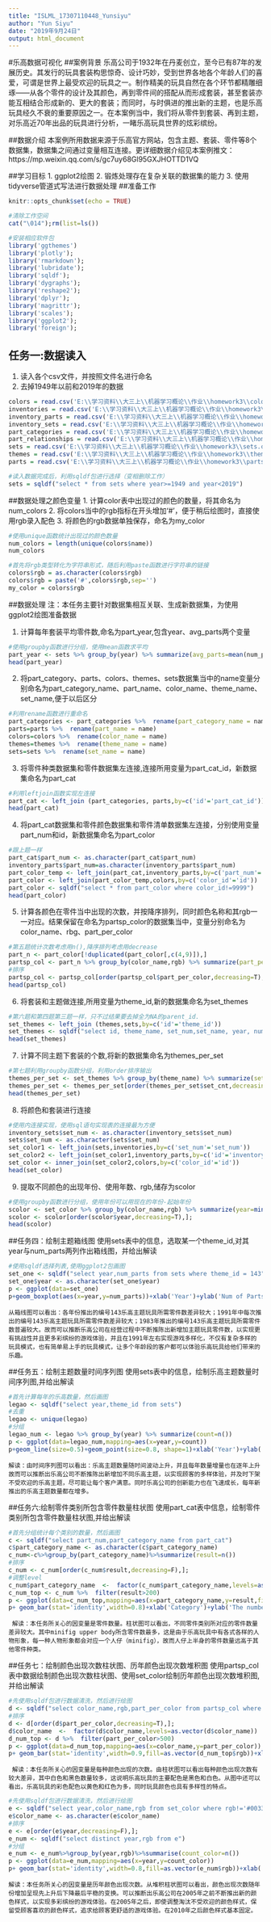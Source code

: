 ---
title: "ISLML_17307110448_Yunsiyu"
author: "Yun Siyu"
date: "2019年9月24日"
output: html_document
---
#乐高数据可视化
##案例背景
乐高公司于1932年在丹麦创立，至今已有87年的发展历史。其发行的玩具套装构思惊奇、设计巧妙，受到世界各地各个年龄人们的喜爱，可谓是世界上最受欢迎的玩具之一。制作精美的玩具自然在各个环节都精雕细琢——从各个零件的设计及其颜色，再到零件间的搭配从而形成套装，甚至套装亦能互相结合形成新的、更大的套装；而同时，与时俱进的推出新的主题，也是乐高玩具经久不衰的重要原因之一。在本案例当中，我们将从零件到套装、再到主题，对乐高近70年出品的玩具进行分析，一睹乐高玩具世界的炫彩缤纷。

##数据介绍
本案例所用数据来源于乐高官方网站，包含主题、套装、零件等8个数据集，数据集之间通过变量相互连接。更详细数据介绍见本案例推文：https://mp.weixin.qq.com/s/gc7uy68Gl95GXJHOTTD1VQ    

##学习目标
1. ggplot2绘图
2. 锻炼处理存在复杂关联的数据集的能力
3. 使用tidyverse管道式写法进行数据处理
##准备工作
```{r setup, include=FALSE}
knitr::opts_chunk$set(echo = TRUE)
```

```{r}
#清除工作空间
cat("\014");rm(list=ls())
```

```{r warning=FALSE}
#安装相应软件包
library('ggthemes')
library('plotly');
library('rmarkdown');
library('lubridate');
library('sqldf');
library('dygraphs');
library('reshape2');
library('dplyr');
library('magrittr');
library('scales');
library('ggplot2');
library('foreign');
```

## 任务一:数据读入
1. 读入各个csv文件，并按照文件名进行命名
2. 去掉1949年以前和2019年的数据
```{r warning=FALSE}
colors = read.csv('E:\\学习资料\\大三上\\机器学习概论\\作业\\homework3\\colors.csv');
inventories = read.csv('E:\\学习资料\\大三上\\机器学习概论\\作业\\homework3\\inventories.csv');
inventory_parts = read.csv('E:\\学习资料\\大三上\\机器学习概论\\作业\\homework3\\inventory_parts.csv');
inventory_sets = read.csv('E:\\学习资料\\大三上\\机器学习概论\\作业\\homework3\\inventory_sets.csv');
part_categories = read.csv('E:\\学习资料\\大三上\\机器学习概论\\作业\\homework3\\part_categories.csv');
part_relationships = read.csv('E:\\学习资料\\大三上\\机器学习概论\\作业\\homework3\\part_relationships.csv');
sets = read.csv('E:\\学习资料\\大三上\\机器学习概论\\作业\\homework3\\sets.csv');
themes = read.csv('E:\\学习资料\\大三上\\机器学习概论\\作业\\homework3\\themes.csv')
parts = read.csv('E:\\学习资料\\大三上\\机器学习概论\\作业\\homework3\\parts.csv')
```
```{r warning=FALSE}
#读入数据完成后，利用sqldf包进行选择（变相删除工作）
sets = sqldf("select * from sets where year>=1949 and year<2019")
```


##数据处理之颜色变量
1. 计算color表中出现过的颜色的数量，将其命名为num_colors
2. 将colors当中的rgb指标在开头增加‘#’，便于稍后绘图时，直接使用rgb录入配色
3. 将颜色的rgb数据单独保存，命名为my_color
```{r warning=FALSE}
#使用unique函数统计出现过的颜色数量
num_colors = length(unique(colors$name))
num_colors
```
```{r warning=FALSE}
#首先将rgb类型转化为字符串形式，随后利用paste函数进行字符串的链接
colors$rgb = as.character(colors$rgb)
colors$rgb = paste('#',colors$rgb,sep='')
my_color = colors$rgb

```

##数据处理
注：本任务主要针对数据集相互关联、生成新数据集，为使用ggplot2绘图准备数据    

1.  计算每年套装平均零件数,命名为part_year,包含year、avg_parts两个变量
```{r}
#使用groupby函数进行分组，使用mean函数求平均
part_year <- sets %>% group_by(year) %>% summarize(avg_parts=mean(num_parts))
head(part_year)
```
2.  将part_category、parts、colors、themes、sets数据集当中的name变量分别命名为part_category_name、part_name、color_name、theme_name、set_name,便于以后区分
```{r}
#利用rename函数进行重命名
part_categories <- part_categories %>%  rename(part_category_name = name)
parts=parts %>%  rename(part_name = name)
colors=colors %>%  rename(color_name = name)
themes=themes %>%  rename(theme_name = name)
sets=sets %>%  rename(set_name = name)
```
3.  将零件种类数据集和零件数据集左连接,连接所用变量为part_cat_id，新数据集命名为part_cat
```{r}
#利用leftjoin函数实现左连接
part_cat <- left_join (part_categories, parts,by=c('id'='part_cat_id'))
head(part_cat)
```
4. 将part_cat数据集和零件颜色数据集和零件清单数据集左连接，分别使用变量part_num和id，新数据集命名为part_color
```{r}
#跟上题一样
part_cat$part_num <- as.character(part_cat$part_num)
inventory_parts$part_num=as.character(inventory_parts$part_num)
part_color_temp <- left_join(part_cat,inventory_parts,by=c('part_num'='part_num'))
part_color <- left_join(part_color_temp,colors,by=c('color_id'='id'))
part_color <- sqldf("select * from part_color where color_id!=9999")
head(part_color)
```
5.  计算各颜色在零件当中出现的次数，并按降序排列，同时颜色名称和其rgb一一对应。结果保留在命名为partsp_color的数据集当中，变量分别命名为color_name、rbg、part_per_color
```{r}
#第五题统计次数考虑用n(),降序排列考虑用decrease
part_n <- part_color[!duplicated(part_color[,c(4,9)]),]
partsp_col <- part_n %>% group_by(color_name,rgb) %>% summarize(part_per_color=n())
#排序
partsp_col <- partsp_col[order(partsp_col$part_per_color,decreasing=T),]
head(partsp_col)
```
6.  将套装和主题做连接,所用变量为theme_id,新的数据集命名为set_themes
```{r}
#第六题和第四题第三题一样，只不过结果要去掉全为NA的parent_id.
set_themes <- left_join (themes,sets,by=c('id'='theme_id'))
set_themes <- sqldf("select id, theme_name, set_num,set_name, year, num_parts from set_themes")
head(set_themes)
```
7.  计算不同主题下套装的个数,将新的数据集命名为themes_per_set
```{r}
#第七题利用groupby函数分组，利用order排序输出
themes_per_set <- set_themes %>% group_by(theme_name) %>% summarize(set_cnt=n())
themes_per_set <- themes_per_set[order(themes_per_set$set_cnt,decreasing=T),];
head(themes_per_set)
```
8.  将颜色和套装进行连接
```{r}
#使用内连接实现，使用sql语句实现表的连接最为方便
inventory_sets$set_num <- as.character(inventory_sets$set_num)
sets$set_num <- as.character(sets$set_num)
set_color1 <- left_join(sets,inventories,by=c('set_num'='set_num'))
set_color2 <- left_join(set_color1,inventory_parts,by=c('id'='inventory_id'))
set_color <- inner_join(set_color2,colors,by=c('color_id'='id'))
head(set_color)
```
9.  提取不同颜色的出现年份、使用年数、rgb,储存为scolor
```{r}
#使用groupby函数进行分组，使用年份可以用现在的年份-起始年份
scolor <- set_color %>% group_by(color_name,rgb) %>% summarize(year=min(year),ys=2019-min(year))
scolor <- scolor[order(scolor$year,decreasing=T),];
head(scolor)
```

##任务四：绘制主题箱线图
使用sets表中的信息，选取某一个theme_id,对其year与num_parts两列作出箱线图，并给出解读 
```{r}
#使用sqldf选择列表,使用ggplot2包画图
set_one <- sqldf("select year,num_parts from sets where theme_id = 143")
set_one$year <- as.character(set_one$year)
p <- ggplot(data=set_one)
p+geom_boxplot(aes(x=year,y=num_parts))+xlab('Year')+ylab('Num of Parts')+ggtitle('Plot of theme_id 143')
```     

    从箱线图可以看出：各年份推出的编号143乐高主题玩具所需零件数差异较大；1991年中每次推出的编号143乐高主题玩具所需零件数差异较大；1983年推出的编号143乐高主题玩具所需零件数普遍较大。故而可以推断乐高公司在经营过程中不断推陈出新增加主题玩具零件数，以实现更有挑战性并且更多彩缤纷的游戏体验，并且在1991年左右实现游戏多样化，不仅有复杂多样的玩具模式，也有简单易上手的玩具模式，让多个年龄段的客户都可以体验乐高玩具给他们带来的乐趣。

##任务五：绘制主题数量时间序列图
使用sets表中的信息，绘制乐高主题数量时间序列图,并给出解读 
```{r}
#首先计算每年的乐高数量，然后画图
legao <- sqldf("select year,theme_id from sets")
#去重
legao <- unique(legao)
#分组
legao_num <- legao %>% group_by(year) %>% summarize(count=n())
p <- ggplot(data=legao_num,mapping=aes(x=year,y=count))
p+geom_line(size=0.5)+geom_point(size=0.8, shape=1)+xlab('Year')+ylab('The count of theme')
```  
  
    解读：由时间序列图可以看出：乐高主题数量随时间波动上升，并且每年数量增量也在逐年上升故而可以推断出乐高公司不断推陈出新增加不同乐高主题，以实现顾客的多样体验，并及时下架不受欢迎的乐高主题，尽可能让每个客户满意。同时乐高公司的创新能力也在飞速成长，每年新推出的乐高主题数量都在增多。  
##任务六:绘制零件类别所包含零件数量柱状图
使用part_cat表中信息，绘制零件类别所包含零件数量柱状图,并给出解读   
```{r}
#首先分组统计每个类别的数量，然后画图
c <- sqldf("select part_num,part_category_name from part_cat")
c$part_category_name <- as.character(c$part_category_name)
c_num<-c%>%group_by(part_category_name)%>%summarize(result=n())
#排序
c_num <- c_num[order(c_num$result,decreasing=F),];
#调整level
c_num$part_category_name  <-  factor(c_num$part_category_name,levels=as.vector(c_num$part_category_name))
c_num_top <- c_num %>%  filter(result>200)
p <- ggplot(data=c_num_top,mapping=aes(x=part_category_name,y=result,fill=result))
p+ geom_bar(stat='identity',width=0.8)+xlab('Category')+ylab('The number of part')+ coord_flip()+ theme(text = element_text(size=9))
```  
 
     解读：本任务所关心的因变量是零件数量。柱状图可以看出，不同零件类别所对应的零件数量差异较大。其中minifig upper body所含零件数最多，这是由于乐高玩具中有各式各样的人物形象，每一种人物形象都会对应一个人仔（minifig），故而人仔上半身的零件数量远高于其他零件种类。

##任务七：绘制颜色出现次数柱状图、历年颜色出现次数堆积图
使用partsp_col表中数据绘制颜色出现次数柱状图、使用set_color绘制历年颜色出现次数堆积图,并给出解读 
```{r}
#先使用sqldf包进行数据清洗，然后进行绘图
d <- sqldf("select color_name,rgb,part_per_color from partsp_col where rgb!='NA' and rgb!='#0033B2'")
#排序
d <- d[order(d$part_per_color,decreasing=T),];
d$color_name  <-  factor(d$color_name,levels=as.vector(d$color_name))
d_num_top <- d %>%  filter(part_per_color>500)
p <- ggplot(data=d_num_top,mapping=aes(x=color_name,y=part_per_color))
p+ geom_bar(stat='identity',width=0.9,fill=as.vector(d_num_top$rgb))+xlab('Color')+ylab('Part')+theme(axis.text.x=element_text(size=rel(1), angle=90))+guides(fill=F)+ylim(0,6000)

```  
 
     解读：本任务所关心的因变量是每种颜色出现的次数。由柱状图可以看出每种颜色出现次数有较大差异，其中白色和黑色数量较多，这说明乐高玩具的主要配色是黑色和白色。从图中还可以看出，乐高玩具的彩色配色以黄色和红色为多，同时玩具颜色也具有多样性的特点。
```{r}
#先使用sqldf包进行数据清洗，然后进行绘图
e <- sqldf("select year,color_name,rgb from set_color where rgb!='#0033B2' and color_id!=9999 ")
e$color_name <- as.character(e$color_name)
#排序
e <- e[order(e$year,decreasing=F),];
e_num <- sqldf("select distinct year,rgb from e")
#分组
e_num <- e_num%>%group_by(year,rgb)%>%summarise(count_color=n())
p <- ggplot(data=e_num,mapping=aes(x=year,y=count_color))
p+ geom_bar(stat='identity',width=0.8,fill=as.vector(e_num$rgb))+xlab('Year')+ylab('The count of color')
```  
 
    解读：本任务所关心的因变量是历年颜色出现次数。从堆积柱状图可以看出，颜色出现次数随年份增加呈现先上升后下降最后平稳的变换。可以推断出乐高公司在2005年之前不断推出新的颜色样式，以实现多彩缤纷的游戏体验。在2005年之后，即使调整淘汰不受欢迎的颜色样式，保留受顾客喜欢的颜色样式，追求给顾客更舒适的游戏体验。在2010年之后颜色样式基本固定。
